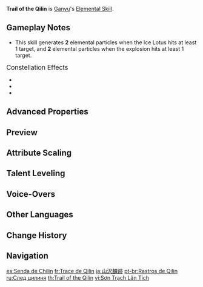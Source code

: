 {{Talent Infobox
|image         = Talent Trail of the Qilin.png
|character     = Ganyu
|type          = Elemental Skill
|info          = Leaving a single Ice Lotus behind, Ganyu dashes backward, shunning all impurity and dealing {{Color|[[AoE]] Cryo DMG}}.<br><br>'''Ice Lotus'''<ul><li>Continuously taunts surrounding opponents, attracting them to attack it.</li><li>Endurance scales based on Ganyu's Max HP.</li><li>Blooms profusely when destroyed or once its duration ends, dealing {{Color|AoE Cryo DMG}}.</li></ul>
|scale_att1    = Max HP
|scale_att2    = ATK
|CD            = 10s
|duration      = 6s
|attr1         = Inherited HP
|value1        = 120–255%
|attr2         = Skill DMG
|value2        = 132–281%
|utility1      = Taunting
|utility2      = Effects Retained Character Fallen
}}
{{Description|"You saw me, you say? You must be mistaken. I was working overtime then."}}
'''Trail of the Qilin''' is [[Ganyu]]'s [[Elemental Skill]].

==Gameplay Notes==
* This skill generates '''2''' elemental particles when the Ice Lotus hits at least 1 target, and '''2''' elemental particles when the explosion hits at least 1 target.

;<big>Constellation Effects</big>
* {{Talent Note|constellation|2|The Auspicious}}
* {{Talent Note|constellation|5|The Merciful}}
* {{Talent Note|constellation|6|The Clement}}

==Advanced Properties==
{{Advanced Properties
|title   = Activation DMG
|gu      = 1U
|icdtag  = none
|poise   = 80
|impulse = 3

|title2   = Explosion DMG
|gu2      = 1U
|icdtag2  = none
|poise2   = 80
|impulse2 = 4
}}

==Preview==
{{Preview
|file    = Trail of the Qilin Preview
}}
{{Clr}}

==Attribute Scaling==
{{Talent Scaling
|talentType=Elemental Skill
|levels=14
|order=inheritedhp,skilldmg,duration,cd
|titles=Inherited HP (% Max HP),Skill DMG (%),Duration,CD
|inheritedhp_1=120
|inheritedhp_2=129
|inheritedhp_3=138
|inheritedhp_4=150
|inheritedhp_5=159
|inheritedhp_6=168
|inheritedhp_7=180
|inheritedhp_8=192
|inheritedhp_9=204
|inheritedhp_10=216
|inheritedhp_11=228
|inheritedhp_12=240
|inheritedhp_13=255
|inheritedhp_14=270
|skilldmg_1=132
|skilldmg_2=141.9
|skilldmg_3=151.8
|skilldmg_4=165
|skilldmg_5=174.9
|skilldmg_6=184.8
|skilldmg_7=198
|skilldmg_8=211.2
|skilldmg_9=224.4
|skilldmg_10=237.6
|skilldmg_11=250.8
|skilldmg_12=264
|skilldmg_13=280.5
|skilldmg_14=297
|duration=6s
|cd=10s
}}

==Talent Leveling==
{{Talent Upgrade|Ganyu}}

==Voice-Overs==
{{Talent VO}}

==Other Languages==
{{Other Languages
|en      = Trail of the Qilin
|zhs     = 山泽麟迹
|zhs_rm  = Shān Zé Lín Jī
|zht     = 山澤麟跡
|zht_rm  = Shān Zé Lín Jī
|zh_tl   = Qilin Tracks in the Mountains and Marshes
|ja      = 山沢麟跡
|ja_rm   = Santaku Rinseki{{Assumed}}
|ja_tl   = Qilin Tracks in the Mountains and Marshes
|ko      = 산과 강의 기린 흔적
|ko_rm   = Sangwa Gang-ui Girin Heunjeok
|ko_tl   = Tracks of Qilin at Mountain and River
|es      = Senda de Chilin
|es_tl   = Qilin's Track
|fr      = Trace de Qilin
|fr_tl   = Qilin's Trail
|ru      = След цилиня
|ru_tl   = Qilin's Trail
|th      = Trail of the Qilin
|vi      = Sơn Trạch Lân Tích
|vi_tl   = 
|de      = Spuren des Qilins
|de_tl   = Trail of the Qilin
|id      = Trail of the Qilin
|pt      = Rastros de Qilin
|pt_tl   = Qilin Tracks
|tr      = Qilin'in İzi
|tr_tl   = Qilin's Trail
|it      = Scia del Qilin
|it_tl   = Trail of the Qilin
}}

==Change History==
{{Change History|1.2}}

==Navigation==
{{Talent Navbox|Ganyu}}

[[es:Senda de Chilin]]
[[fr:Trace de Qilin]]
[[ja:山沢麟跡]]
[[pt-br:Rastros de Qilin]]
[[ru:След цилиня]]
[[th:Trail of the Qilin]]
[[vi:Sơn Trạch Lân Tích]]